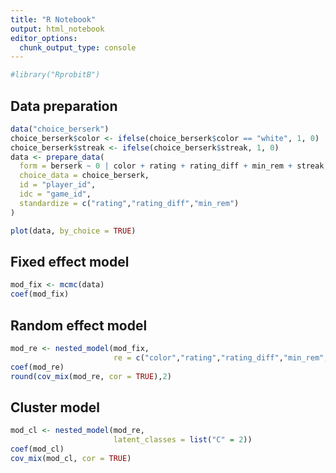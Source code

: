 ```yaml
---
title: "R Notebook"
output: html_notebook
editor_options:
  chunk_output_type: console
---
```


```r
#library("RprobitB")
```

## Data preparation

```r
data("choice_berserk")
choice_berserk$color <- ifelse(choice_berserk$color == "white", 1, 0)
choice_berserk$streak <- ifelse(choice_berserk$streak, 1, 0)
data <- prepare_data(
  form = berserk ~ 0 | color + rating + rating_diff + min_rem + streak,
  choice_data = choice_berserk,
  id = "player_id",
  idc = "game_id",
  standardize = c("rating","rating_diff","min_rem")
)
```

```r
plot(data, by_choice = TRUE)
```

## Fixed effect model

```r
mod_fix <- mcmc(data)
coef(mod_fix)
```

## Random effect model

```r
mod_re <- nested_model(mod_fix, 
                       re = c("color","rating","rating_diff","min_rem","streak"))
coef(mod_re)
round(cov_mix(mod_re, cor = TRUE),2)
```

## Cluster model

```r
mod_cl <- nested_model(mod_re, 
                       latent_classes = list("C" = 2))
coef(mod_cl)
cov_mix(mod_cl, cor = TRUE)
```
